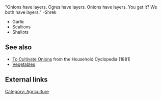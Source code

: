 "Onions have layers. Ogres have layers. Onions have layers. You get it? We both have layers." -Shrek

*Garlic
*Scallions
*Shallots

== See also ==
*[[To Cultivate Onions]] from the Household Cyclopedia (1881)
*[[Vegetables]]

== External links ==

[[Category: Agriculture]]